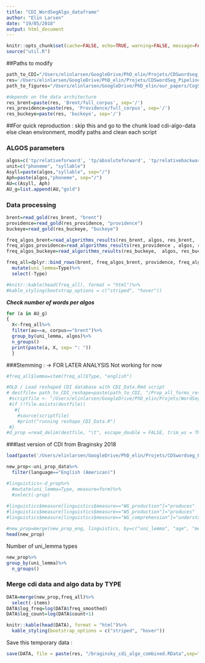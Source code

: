 ```yaml
---
title: "CDI_WordSegAlgo_dataframe"
author: "Elin Larsen"
date: "19/05/2018"
output: html_document
---
```


```r
knitr::opts_chunk$set(cache=FALSE, echo=TRUE, warning=FALSE, message=FALSE)
source("util.R")
```


##Paths to modify
```r
path_to_CDI="/Users/elinlarsen/GoogleDrive/PhD_elin/Projets/CDSwordseg_Pipeline/CDI/engl"
res='/Users/elinlarsen/GoogleDrive/PhD_elin/Projets/CDSwordSeg_Pipeline/results/'
path_to_figures="/Users/elinlarsen/GoogleDrive/PhD_elin/our_papers/CogSci2018/figures/mai2018/"

#depends on the data architecture 
res_brent=paste(res, 'Brent/full_corpus', sep='/')
res_providence=paste(res, 'Providence/full_corpus', sep='/')
res_buckeye=paste(res, 'buckeye', sep='/')
```


##For quick reproduction : skip this and go to the chunk load cdi-algo-data
else clean environment, modify paths and clean each script


### ALGOS parameters
```r
algos=c('tp/relativeforward', 'tp/absoluteforward', 'tp/relativebackward', 'tp/absolutebackward','dibs','puddle','ag')
unit=c("phoneme", "syllable")
Asyll=paste(algos,"syllable", sep="/")
Aph=paste(algos,"phoneme", sep="/")
AU=c(Asyll, Aph)
AU_g=list.append(AU,"gold")
```

### Data processing
```r
brent=read_gold(res_brent, "brent")
providence=read_gold(res_providence, "providence")
buckeye=read_gold(res_buckeye, "buckeye")

freq_algos_brent=read_algorithms_results(res_brent, algos, res_brent, 'brent')
freq_algos_providence=read_algorithms_results(res_providence , algos, res_providence, 'providence')
freq_algos_buckeye=read_algorithms_results(res_buckeye,  algos, res_buckeye, 'buckeye')
```

```r
freq_all=dplyr::bind_rows(brent, freq_algos_brent, providence, freq_algos_providence , buckeye, freq_algos_buckeye)%>%
  mutate(uni_lemma=Type)%>%
  select(-Type)

#knitr::kable(head(freq_all), format = "html")%>%
#kable_styling(bootstrap_options = c("striped", "hover"))
```

***Check number of words per algos***
```r
for (a in AU_g)
{ 
  X<-freq_all%>%
  filter(au==a, corpus=="brent")%>%
  group_by(uni_lemma, algos)%>%
  n_groups()
  print(paste(a, X, sep= ": "))
  }

```


###Stemming : -> FOR LATER ANALYSIS
Not working for now
```r
#freq_all$lemma=stem(freq_all$Type, "english") 
```

```r
#OLD / Load reshaped CDI database with CDI_Data.Rmd script
# destfile= path_to_CDI_reshape=paste(path_to_CDI, "/Prop_all_forms_reshaped.csv", sep="")
 #scriptfile <- "/Users/elinlarsen/GoogleDrive/PhD_elin/Projets/WordSegComprehension/wordsegcomp/CDI/reshape_CDI_Data.R"
 #if (!file.exists(destfile))
   #{
    #source(scriptfile)
    #print("running reshape_CDI_Data.R")
 #}
#d_prop =read_delim(destfile, "\t", escape_double = FALSE, trim_ws = TRUE)
```

###last version of CDI from Braginsky 2018
```r
load(paste('/Users/elinlarsen/GoogleDrive/PhD_elin/Projets/CDSwordseg_Pipeline/CDI/', 'uni_prop_data.RData', sep="/"),  .GlobalEnv)

new_prop<-uni_prop_data%>%
  filter(language=="English (American)")

#linguistics<-d_prop%>%
  #mutate(uni_lemma=Type, measure=form)%>%
  #select(-prop)
  
#linguistics$measure[linguistics$measure=="WG_production"]="produces"
#linguistics$measure[linguistics$measure=="WS_production"]="produces"
#linguistics$measure[linguistics$measure=="WG_comprehension"]="understands"

#new_prop=merge(new_prop_eng, linguistics, by=c("uni_lemma", "age", "measure"))
head(new_prop)
```

Number of uni_lemma types 
```r
new_prop%>%
group_by(uni_lemma)%>%
  n_groups()
```

### Merge cdi data and algo data by TYPE
```r
DATA=merge(new_prop,freq_all)%>%
  select(-items)
DATA$log_freq=log(DATA$freq_smoothed)
DATA$log_count=log(DATA$count+1)

knitr::kable(head(DATA), format = "html")%>%
  kable_styling(bootstrap_options = c("striped", "hover"))
```

Save this temporary data : 
```r
save(DATA, file = paste(res, "/braginsky_cdi_algo_combined.RData",sep=""))
```
